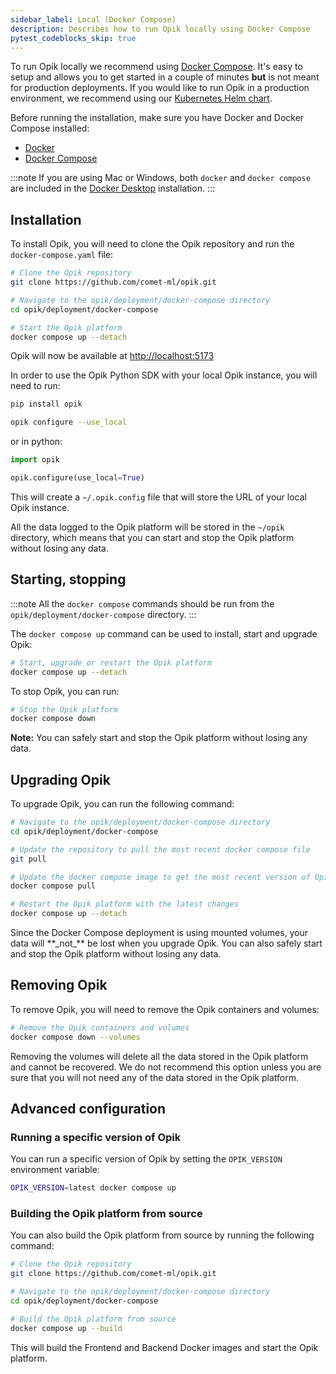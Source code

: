 ```yaml
---
sidebar_label: Local (Docker Compose)
description: Describes how to run Opik locally using Docker Compose
pytest_codeblocks_skip: true
---
```


To run Opik locally we recommend using [Docker Compose](https://docs.docker.com/compose/). It's easy to setup and allows you to get started in a couple of minutes **but** is not meant for production deployments. If you would like to run Opik in a production environment, we recommend using our [Kubernetes Helm chart](./kubernetes.md).

Before running the installation, make sure you have Docker and Docker Compose installed:

- [Docker](https://docs.docker.com/get-docker/)
- [Docker Compose](https://docs.docker.com/compose/install/)

:::note
If you are using Mac or Windows, both `docker` and `docker compose` are included in the [Docker Desktop](https://docs.docker.com/desktop/) installation.
:::

## Installation

To install Opik, you will need to clone the Opik repository and run the `docker-compose.yaml` file:

```bash
# Clone the Opik repository
git clone https://github.com/comet-ml/opik.git

# Navigate to the opik/deployment/docker-compose directory
cd opik/deployment/docker-compose

# Start the Opik platform
docker compose up --detach
```

Opik will now be available at <a href="http://localhost:5173" target="_blank">http://localhost:5173</a>

<Tip>
In order to use the Opik Python SDK with your local Opik instance, you will need to run:

```bash
pip install opik

opik configure --use_local
```

or in python:

```python
import opik

opik.configure(use_local=True)
```

This will create a `~/.opik.config` file that will store the URL of your local Opik instance.

</Tip>

All the data logged to the Opik platform will be stored in the `~/opik` directory, which means that you can start and stop the Opik platform without losing any data.

## Starting, stopping

:::note
All the `docker compose` commands should be run from the `opik/deployment/docker-compose` directory.
:::

The `docker compose up` command can be used to install, start and upgrade Opik:

```bash
# Start, upgrade or restart the Opik platform
docker compose up --detach
```

To stop Opik, you can run:

```bash
# Stop the Opik platform
docker compose down
```

**Note:** You can safely start and stop the Opik platform without losing any data.

## Upgrading Opik

To upgrade Opik, you can run the following command:

```bash
# Navigate to the opik/deployment/docker-compose directory
cd opik/deployment/docker-compose

# Update the repository to pull the most recent docker compose file
git pull

# Update the docker compose image to get the most recent version of Opik
docker compose pull

# Restart the Opik platform with the latest changes
docker compose up --detach
```

<Tip>
  Since the Docker Compose deployment is using mounted volumes, your data will **_not_** be lost when you upgrade Opik.
  You can also safely start and stop the Opik platform without losing any data.
</Tip>

## Removing Opik

To remove Opik, you will need to remove the Opik containers and volumes:

```bash
# Remove the Opik containers and volumes
docker compose down --volumes
```

<Warning>
  Removing the volumes will delete all the data stored in the Opik platform and cannot be recovered. We do not recommend
  this option unless you are sure that you will not need any of the data stored in the Opik platform.
</Warning>

## Advanced configuration

### Running a specific version of Opik

You can run a specific version of Opik by setting the `OPIK_VERSION` environment variable:

```bash
OPIK_VERSION=latest docker compose up
```

### Building the Opik platform from source

You can also build the Opik platform from source by running the following command:

```bash
# Clone the Opik repository
git clone https://github.com/comet-ml/opik.git

# Navigate to the opik/deployment/docker-compose directory
cd opik/deployment/docker-compose

# Build the Opik platform from source
docker compose up --build
```

This will build the Frontend and Backend Docker images and start the Opik platform.
